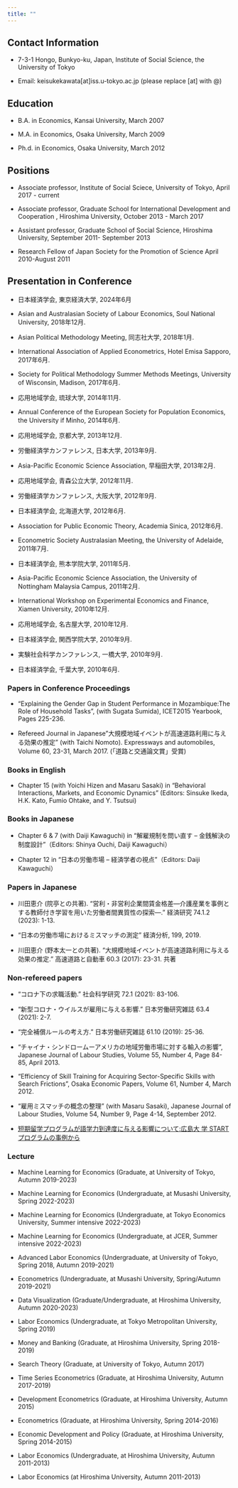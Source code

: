 ```yaml
---
title: ""
---
```



## Contact Information

- 7-3-1 Hongo, Bunkyo-ku, Japan, Institute of Social Science, the University of Tokyo

- Email: keisukekawata[at]iss.u-tokyo.ac.jp (please replace [at] with @)

## Education

- B.A. in Economics, Kansai University, March 2007

- M.A. in Economics, Osaka University, March 2009

- Ph.d. in Economics, Osaka University, March 2012

## Positions

- Associate professor, Institute of Social Sciece, University of Tokyo, April 2017 - current

- Associate professor, Graduate School for International Development and Cooperation , Hiroshima
University, October 2013 - March 2017

- Assistant professor, Graduate School of Social Science, Hiroshima University, September 2011-
September 2013

- Research Fellow of Japan Society for the Promotion of Science April 2010-August 2011

## Presentation in Conference

- 日本経済学会, 東京経済大学, 2024年6月

- Asian and Australasian Society of Labour Economics, Soul National University, 2018年12月.

- Asian Political Methodology Meeting, 同志社大学, 2018年1月.

- International Association of Applied Econometrics, Hotel Emisa Sapporo, 2017年6月.

- Society for Political Methodology Summer Methods Meetings, University of Wisconsin, Madison, 2017年6月.

- 応用地域学会, 琉球大学, 2014年11月.

- Annual Conference of the European Society for Population Economics, the University if Minho, 2014年6月.

- 応用地域学会, 京都大学, 2013年12月.

- 労働経済学カンファレンス, 日本大学, 2013年9月.

- Asia-Pacific Economic Science Association, 早稲田大学, 2013年2月.

- 応用地域学会, 青森公立大学, 2012年11月.

- 労働経済学カンファレンス, 大阪大学, 2012年9月.

- 日本経済学会, 北海道大学, 2012年6月.

- Association for Public Economic Theory, Academia Sinica, 2012年6月.

- Econometric Society Australasian Meeting, the University of Adelaide, 2011年7月.

- 日本経済学会, 熊本学院大学, 2011年5月.

- Asia-Pacific Economic Science Association, the University of Nottingham Malaysia Campus, 2011年2月.

- International Workshop on Experimental Economics and Finance, Xiamen University, 2010年12月.

- 応用地域学会, 名古屋大学, 2010年12月.

- 日本経済学会, 関西学院大学, 2010年9月.

- 実験社会科学カンファレンス, 一橋大学, 2010年9月.

- 日本経済学会, 千葉大学, 2010年6月.


### Papers in Conference Proceedings

- "Explaining the Gender Gap in Student Performance in Mozambique:The Role of Household Tasks", (with Sugata Sumida), ICET2015 Yearbook, Pages 225-236.

- Refereed Journal in Japanese”大規模地域イベントが高速道路利用に与える効果の推定" (with Taichi Nomoto). Expressways and automobiles, Volume 60, 23-31, March 2017. (「道路と交通論文賞」受賞)

### Books in English

- Chapter 15 (with Yoichi Hizen and Masaru Sasaki) in "Behavioral Interactions, Markets, and Economic Dynamics" (Editors: Sinsuke Ikeda, H.K. Kato, Fumio Ohtake, and Y. Tsutsui) 

### Books in Japanese

- Chapter 6 & 7 (with Daiji Kawaguchi) in "解雇規制を問い直す -- 金銭解決の制度設計"（Editors: Shinya Ouchi, Daiji Kawaguchi）

- Chapter 12  in "日本の労働市場 -- 経済学者の視点"（Editors: Daiji Kawaguchi）

### Papers in Japanese

- 川田恵介 (院亭との共著). "営利・非営利企業間賃金格差―介護産業を事例とする教師付き学習を用いた労働者間異質性の探索―." 経済研究 74.1.2 (2023): 1-13.

- "日本の労働市場におけるミスマッチの測定" 経済分析, 199, 2019.

- 川田恵介 (野本太一との共著). "大規模地域イベントが高速道路利用に与える効果の推定." 高速道路と自動車 60.3 (2017): 23-31. 共著

### Non-refereed papers

- "コロナ下の求職活動." 社会科学研究 72.1 (2021): 83-106.

- "新型コロナ・ウイルスが雇用に与える影響." 日本労働研究雑誌 63.4 (2021): 2-7.

- "完全補償ルールの考え方." 日本労働研究雑誌 61.10 (2019): 25-36.

- "チャイナ・シンドロームーアメリカの地域労働市場に対する輸入の影響",  Japanese Journal of Labour Studies, Volume 55, Number 4, Page 84-85, April 2013.

- "Efficiency of Skill Training for Acquiring Sector-Specific Skills with Search Frictions",  Osaka Economic Papers, Volume 61, Number 4, March 2012.

- "雇用ミスマッチの概念の整理"  (with Masaru Sasaki),  Japanese Journal of Labour Studies, Volume 54, Number 9, Page 4-14, September 2012.

- [短期留学プログラムが語学力到達度に与える影響について:広島大
学 START プログラムの事例から](https://www.dropbox.com/s/qj3nyi0i1myhpz4/%E5%B7%9D%E7%94%B0_%E8%A5%BF%E8%B0%B7_%E7%95%99%E5%AD%A6%28%E6%97%A5%E6%9C%AC%E8%AA%9E%29%20.pdf?dl=0)

### Lecture

- Machine Learning for Economics (Graduate, at University of Tokyo, Autumn 2019-2023)

- Machine Learning for Economics (Undergraduate, at Musashi University, Spring 2022-2023)

- Machine Learning for Economics (Undergraduate, at Tokyo Economics University, Summer intensive 2022-2023)

- Machine Learning for Economics (Undergraduate, at JCER, Summer intensive 2022-2023)

- Advanced Labor Economics (Undergraduate, at University of Tokyo, Spring 2018, Autumn
2019-2021)

- Econometrics (Undergraduate, at Musashi University, Spring/Autumn 2019-2021)

- Data Visualization (Graduate/Undergraduate, at Hiroshima University, Autumn 2020-2023)

- Labor Economics (Undergraduate, at Tokyo Metropolitan University, Spring 2019)

- Money and Banking (Graduate, at Hiroshima University, Spring 2018-2019)

- Search Theory (Graduate, at University of Tokyo, Autumn 2017)

- Time Series Econometrics (Graduate, at Hiroshima University, Autumn 2017-2019)

- Development Econometrics (Graduate, at Hiroshima University, Autumn 2015)

- Econometrics (Graduate, at Hiroshima University, Spring 2014-2016)

- Economic Development and Policy (Graduate, at Hiroshima University, Spring 2014-2015)

- Labor Economics (Undergraduate, at Hiroshima University, Autumn 2011-2013)

- Labor Economics (at Hiroshima University, Autumn 2011-2013)
